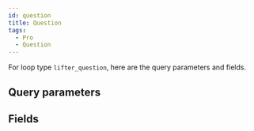 ```yaml
---
id: question
title: Question
tags:
  - Pro
  - Question
---
```


For loop type `lifter_question`, here are the query parameters and fields.

## Query parameters

<QueryArgsList args={json.query_args} />

## Fields

<FieldsList fields={json.fields} />
